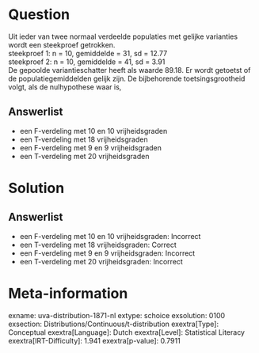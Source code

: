 Question
========

Uit ieder van twee normaal verdeelde populaties met gelijke varianties
wordt een steekproef getrokken.\
steekproef 1: n = 10, gemiddelde = 31, sd = 12.77\
steekproef 2: n = 10, gemiddelde = 41, sd = 3.91\
De gepoolde variantieschatter heeft als waarde 89.18. Er wordt getoetst
of de populatiegemiddelden gelijk zijn. De bijbehorende
toetsingsgrootheid volgt, als de nulhypothese waar is,

Answerlist
----------

* een F-verdeling met 10 en 10 vrijheidsgraden
* een T-verdeling met 18 vrijheidsgraden
* een F-verdeling met 9 en 9 vrijheidsgraden
* een T-verdeling met 20 vrijheidsgraden

Solution
========

Answerlist
----------

* een F-verdeling met 10 en 10 vrijheidsgraden: Incorrect
* een T-verdeling met 18 vrijheidsgraden: Correct
* een F-verdeling met 9 en 9 vrijheidsgraden: Incorrect
* een T-verdeling met 20 vrijheidsgraden: Incorrect

Meta-information
================
exname: uva-distribution-1871-nl
extype: schoice
exsolution: 0100
exsection: Distributions/Continuous/t-distribution
exextra[Type]: Conceptual
exextra[Language]: Dutch
exextra[Level]: Statistical Literacy
exextra[IRT-Difficulty]: 1.941
exextra[p-value]: 0.7911
